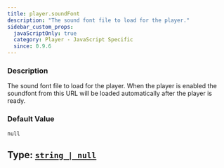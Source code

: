 ```yaml
---
title: player.soundFont
description: "The sound font file to load for the player."
sidebar_custom_props:
  javaScriptOnly: true
  category: Player - JavaScript Specific
  since: 0.9.6
---
```




<SettingsHeader />



### Description
The sound font file to load for the player. When the player is enabled the soundfont from this URL will be loaded automatically after the player is ready.


### Default Value

`null`

## Type: [`string | null`](https://mdn.io/string)

